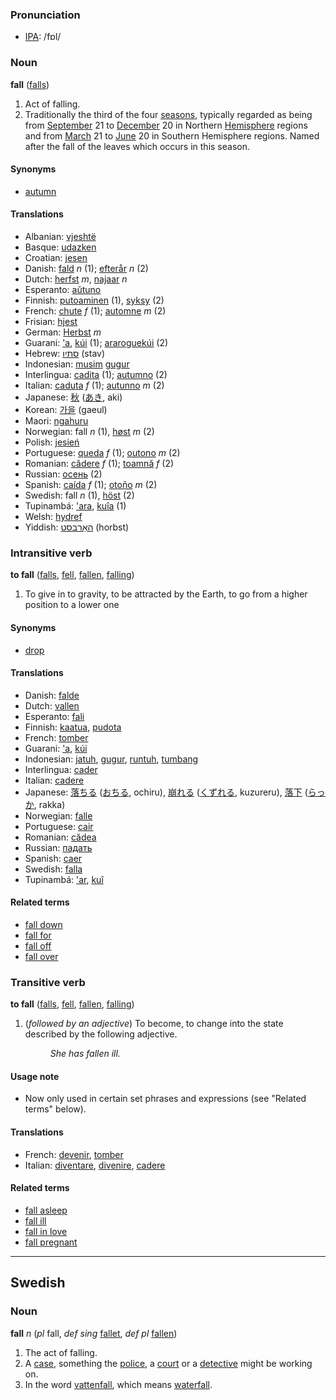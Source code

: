 === Pronunciation ===
*[[w:IPA|IPA]]: /fɒl/

===Noun===
'''fall''' ([[falls]])

# Act of falling.
# Traditionally the third of the four [[season]]s, typically regarded as being from [[September]] 21 to [[December]] 20 in Northern [[Hemisphere]] regions and from [[March]] 21 to [[June]] 20 in Southern Hemisphere regions. Named after the fall of the leaves which occurs in this season.

====Synonyms====
*[[autumn]]

====Translations====
*Albanian: [[vjeshtë]]
*Basque: [[udazken]]
*Croatian: [[jesen]]
*Danish: [[fald]] ''n'' (1); [[efterår]] ''n'' (2)
*Dutch: [[herfst]] ''m'', [[najaar]] ''n''
*Esperanto: [[aŭtuno]]
*Finnish: [[putoaminen]] (1), [[syksy]] (2)
*French: [[chute]] ''f'' (1); [[automne]] ''m'' (2)
*Frisian: [[hjest]]
*German: [[Herbst]] ''m''
*Guarani: [['a]], [[kúi]] (1); [[araroguekúi]] (2)
*Hebrew: [[סתיו]] (stav)
*Indonesian: [[musim]] [[gugur]]
*Interlingua: [[cadita]] (1); [[autumno]] (2)
*Italian: [[caduta]] ''f'' (1); [[autunno]] ''m'' (2)
*Japanese: [[秋]] ([[あき]], aki)
*Korean: [[가을]] (gaeul)
*Maori: [[ngahuru]]
*Norwegian: fall ''n'' (1), [[høst]] ''m'' (2)
*Polish: [[jesień]]
*Portuguese: [[queda]] ''f'' (1); [[outono]] ''m'' (2)
*Romanian: [[cădere]] ''f'' (1); [[toamnă]] ''f'' (2)
*Russian: [[осень]] (2)
*Spanish: [[caída]] ''f'' (1); [[otoño]] ''m'' (2)
*Swedish: fall ''n'' (1), [[höst]] (2)
*Tupinambá: [['ara]], [[kuîa]] (1)
*Welsh: [[hydref]]
*Yiddish: [[האַרבּסט]] (horbst)

===Intransitive verb===
'''to fall''' ([[falls]], [[fell]], [[fallen]], [[falling]])

#To give in to gravity, to be attracted by the Earth, to go from a higher position to a lower one

==== Synonyms ====
*[[drop]]

====Translations====
*Danish: [[falde]]
*Dutch: [[vallen]]
*Esperanto: [[fali]]
*Finnish: [[kaatua]], [[pudota]]
*French: [[tomber]]
*Guarani: [['a]], [[kúi]]
*Indonesian: [[jatuh]], [[gugur]], [[runtuh]], [[tumbang]]
*Interlingua: [[cader]]
*Italian: [[cadere]]
*Japanese: [[落ちる]] ([[おちる]], ochiru), [[崩れる]] ([[くずれる]], kuzureru), [[落下]] ([[らっか]], rakka)
*Norwegian: [[falle]]
*Portuguese: [[cair]]
*Romanian: [[cădea]]
*Russian: [[падать]]
*Spanish: [[caer]]
*Swedish: [[falla]]
*Tupinambá: [['ar]], [[kuî]]

==== Related terms ====
*[[fall down]]
*[[fall for]]
*[[fall off]]
*[[fall over]]

===Transitive verb===
'''to fall''' ([[falls]], [[fell]], [[fallen]], [[falling]])

#(''followed by an adjective'') To become, to change into the state described by the following adjective.
#:''She has fallen ill.''

====Usage note====
*Now only used in certain set phrases and expressions (see "Related terms" below).

====Translations====
*French: [[devenir]], [[tomber]]
*Italian: [[diventare]], [[divenire]], [[cadere]]

====Related terms====
*[[fall asleep]]
*[[fall ill]]
*[[fall in love]]
*[[fall pregnant]]

----
==Swedish==
===Noun===
'''fall''' ''n'' (''pl'' fall, ''def sing'' [[fallet]], ''def pl'' [[fallen]])

# The act of falling.
# A [[case]], something the [[police]], a [[court]] or a [[detective]] might be working on.
# In the word [[vattenfall]], which means [[waterfall]].